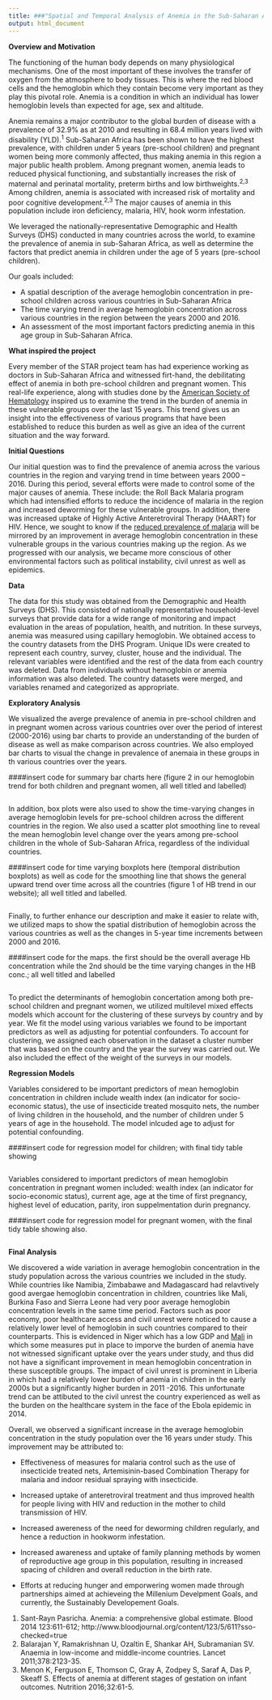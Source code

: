 ```yaml
---
title: ###"Spatial and Temporal Analysis of Anemia in the Sub-Saharan African Region (STAR)"
output: html_document
---
```


__Overview and Motivation__

The functioning of the human body depends on many physiological mechanisms. One of the most important of these involves the transfer of oxygen from the atmosphere to body tissues. This is where the red blood cells and the hemoglobin which they contain become very important as they play this pivotal role. Anemia is a condition in which an individual has lower hemoglobin levels than expected for age, sex and altitude.

Anemia remains a major contributor to the global burden of disease with a prevalence of 32.9% as at 2010 and resulting in 68.4 million years lived with disability (YLD).^1^ Sub-Saharan Africa has been shown to have the highest prevalence, with children under 5 years (pre-school children) and pregnant women being more commonly affected, thus making anemia in this region a major public health problem. Among pregnant women, anemia leads to reduced physical functioning, and substantially increases the risk of maternal and perinatal mortality, preterm births and low birthweights.^2,3^ Among children, anemia is associated with increased risk of mortality and poor cognitive development.^2,3^ The major causes of anemia in this population include iron deficiency, malaria, HIV, hook worm infestation. 

We leveraged the nationally-representative Demographic and Health Surveys (DHS) conducted in many countries across the world, to examine the prevalence of anemia in sub-Saharan Africa, as well as determine the factors that predict anemia in children under the age of 5 years (pre-school children).  

Our goals included:

* A spatial description of the average hemoglobin concentration in pre-school children across various countries in Sub-Saharan Africa
* The time varying trend in average hemoglobin concentration across various countries in the region between the years 2000 and 2016.
* An assessment of the most important factors predicting anemia in this age group in Sub-Saharan Africa.

__What inspired the project__

Every member of the STAR project team has had experience working as doctors in Sub-Saharan Africa and witnessed firt-hand, the debilitating effect of anemia in both pre-school children and pregnant women. This real-life experience, along with studies done by the [American Society of Hematology](http://www.bloodjournal.org/content/123/5/611?sso-checked=true) inspired us to examine the trend in the burden of anemia in these vulnerable groups over the last 15 years. This trend gives us an insight into the effectiveness of various programs that have been established to reduce this burden as well as give an idea of the current situation and the way forward.  

__Initial Questions__

Our initial question was to find the prevalence of anemia across the various countries in the region and varying trend in time between years 2000 – 2016. During this period, several efforts were made to control some of the major causes of anemia. These include: the Roll Back Malaria program  which had intensified efforts to reduce the incidence of malaria in the region and  increased deworming for these vulnerable groups.  In addition, there was increased uptake of Highly Active Anteretroviral Therapy (HAART) for HIV. Hence, we sought to know if the [reduced prevalence of malaria](https://ourworldindata.org/malaria/#malaria-prevalence-historically) will be mirrored by an improvement in average hemoglobin concentration in these vulnerable groups in the various countries making up the region. As we progressed with our analysis, we became more conscious of other environmental factors such as political instability, civil unrest as well as epidemics.

__Data__

The data for this study was obtained from the Demographic and Health Surveys (DHS). This consisted of nationally representative household-level surveys that provide data for a wide range of monitoring and impact evaluation in the areas of population, health, and nutrition. In these surveys, anemia was measured using capillary hemoglobin. We obtained access to the country datasets from the DHS Program. Unique IDs were created to represent each country, survey, cluster, house and the individual. The relevant variables were identified and the rest of the data from each country was deleted. Data from individuals without hemoglobin or anemia information was also deleted. The country datasets were merged, and variables renamed and categorized as appropriate.  

__Exploratory Analysis__

We visualized the averge prevalence of anemia in pre-school children and in pregnant women across various countries over over the period of interest (2000-2016) using bar charts to provide an understanding of the burden of disease as well as make comparison across countries. We also employed bar charts to visual the change in prevalence of anemaia in these groups in th various countries over the years.

####insert code for summary bar charts here (figure 2 in our hemoglobin trend for both children and pregnant women, all well titled and labelled)
```r

```

In addition, box plots were also used to show the time-varying changes in average hemoglobin levels for pre-school children across the different countries in the region. We also used a scatter plot smoothing line to reveal the mean hemoglobin level change over the years among pre-school children in the whole of Sub-Saharan Africa, regardless of the individual countries. 

####insert code for time varying boxplots here (temporal distribution boxplots) as well as code for the smoothing line that shows the general upward trend over time across all the countries (figure 1 of HB trend in our website); all well titled and labelled.
```r

```

Finally, to further enhance our description and make it easier to relate with, we utilized maps to show the spatial distribution of hemoglobin across the various countries as well as the changes in 5-year time increments between 2000 and 2016.

####insert code for the maps. the first should be the overall average Hb concentration while the 2nd should be the time varying changes in the HB conc.; all well titled and labelled
```r
 
```

To predict the determinants of hemoglobin concertation among both pre-school children and pregnant women, we utilized multilevel mixed effects models which account for the clustering of these surveys by country and by year. We fit the model using various variables we found to be important predictors as well as adjusting for potential confounders. To account for clustering, we assigned each observation in the dataset a cluster number that was based on the country and the year the survey was carried out. We also included the effect of the weight of the surveys in our models.

__Regression Models__

Variables considered to be important predictors of mean hemoglobin concentration in children include wealth index (an indicator for socio-economic status), the use of insecticide treated mosquito nets, the number of living children in the household, and the number of children under 5 years of age in the household. The model inlcuded age to adjust for potential confounding.

####insert code for regression model for children; with final tidy table showing 
```r

```

Variables considered to important predictors of mean hemoglobin concentration in pregnant women included: wealth index (an indicator for socio-economic status), current age, age at the time of first pregnancy, highest level of education, parity, iron suppelmentation durin pregnancy.

####insert code for regression model for pregnant women, with the final tidy table showing also.
```r

```

__Final Analysis__

We discovered a wide variation in average hemoglobin concentration in the study population across the various countries we included in the study. While countries like Namibia, Zimbabawe and Madagascard had relavtively good avergae hemoglobin concentration in children, countries like Mali, Burkina Faso and Sierra Leone had very poor average hemoglobin concentration levels in the same time period. Factors such as poor economy, poor healthcare access and civil unrest were noticed to cause a relatively lower level of hemoglobin in such countries compared to their counterparts. This is evidenced in Niger which has a low GDP and [Mali](https://www.spring-nutrition.org/publications/series/national-anemia-profiles/mali) in which some measures put in place to imporve the burden of anemia have not witnessed significant uptake over the years under study, and thus did not have a significant improvement in mean hemoglobin concentration in these susceptible groups. The impact of civil unrest is prominent in Liberia in which had a relatively lower burden of anemia in children in the early 2000s but a significantly higher burden in 2011 -2016. This unfortunate trend can be attibuted to the civil unrest the country experienced as well as the burden on the healthcare system in the face of the Ebola epidemic in 2014.

Overall, we observed a significant increase in the average hemoglobin concentration in the study population over the 16 years under study. This improvement may be attributed to: 

* Effectiveness of measures for malaria control such as the use of insecticide treated nets, Artemisinin-based Combination Therapy for malaria and indoor residual spraying with insecticide.

* Increased uptake of anteretroviral treatment and thus improved health for people living with HIV and reduction in the mother to child transmission of HIV.

* Increased awereness of the need for deworming children regularly, and hence a reduction in hookworm infestation.

* Increased awareness and uptake of family planning methods by women of reproductive age group in this population, resulting in increased spacing of children and overall reduction in the birth rate.

* Efforts at reducing hunger and emporwering women made through partnerships aimed at achieveing the Millenium Develpment Goals, and currently, the Sustainably Developement Goals.















(1)	Sant-Rayn Pasricha. Anemia: a comprehensive global estimate. Blood 2014 123:611-612; http://www.bloodjournal.org/content/123/5/611?sso-checked=true
(2)	Balarajan Y, Ramakrishnan U, Ozaltin E, Shankar AH, Subramanian SV. Anaemia in low-income and middle-income countries. Lancet 2011;378:2123-35.
(3)	Menon K, Ferguson E, Thomson C, Gray A, Zodpey S, Saraf A, Das P, Skeaff S. Effects of anemia at different stages of gestation on infant outcomes. Nutrition 2016;32:61-5.

